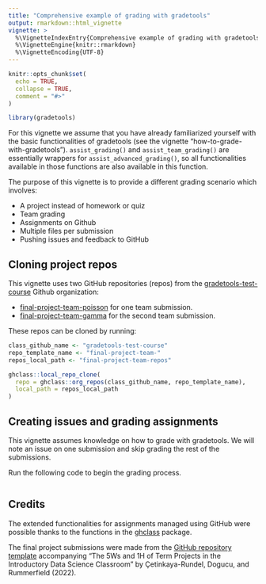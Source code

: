 ```yaml
---
title: "Comprehensive example of grading with gradetools"
output: rmarkdown::html_vignette
vignette: >
  %\VignetteIndexEntry{Comprehensive example of grading with gradetools}
  %\VignetteEngine{knitr::rmarkdown}
  %\VignetteEncoding{UTF-8}
---
```


```r
knitr::opts_chunk$set(
  echo = TRUE,
  collapse = TRUE,
  comment = "#>"
)
```

```r
library(gradetools)
```

For this vignette we assume that you have already familiarized yourself with the basic functionalities of gradetools (see the vignette "how-to-grade-with-gradetools"). `assist_grading()` and `assist_team_grading()` are essentially wrappers for `assist_advanced_grading()`, so all functionalities available in those functions are also available in this function.


The purpose of this vignette is to provide a different grading scenario which involves:  

  - A project instead of homework or quiz
  - Team grading
  - Assignments on Github
  - Multiple files per submission
  - Pushing issues and feedback to GitHub
  

## Cloning project repos  

This vignette uses two GitHub repositories (repos) from the [gradetools-test-course](https://github.com/gradetools-test-course) Github organization:
 
  - [final-project-team-poisson](https://github.com/gradetools-test-course/final-project-team-poisson) for one team submission.
  - [final-project-team-gamma](https://github.com/gradetools-test-course/final-project-team-gamma) for the second team submission.
  
These repos can be cloned by running:

```r
class_github_name <- "gradetools-test-course"
repo_template_name <- "final-project-team-"
repos_local_path <- "final-project-team-repos"

ghclass::local_repo_clone(
  repo = ghclass::org_repos(class_github_name, repo_template_name),
  local_path = repos_local_path
)
```



## Creating issues and grading assignments  

This vignette assumes knowledge on how to grade with gradetools. We will note an issue on one submission and skip grading the rest of the submissions. 

Run the following code to begin the grading process.

```r

```



## Credits

The extended functionalities for assignments managed using GitHub were possible thanks to the functions in the [ghclass](https://rundel.github.io/ghclass/index.html) package.

The final project submissions were made from the [GitHub repository template](https://github.com/mine-cetinkaya-rundel/ds-final-project) accompanying "The 5Ws and 1H of Term Projects in the Introductory Data Science Classroom" by Çetinkaya-Rundel, Dogucu, and Rummerfield (2022).